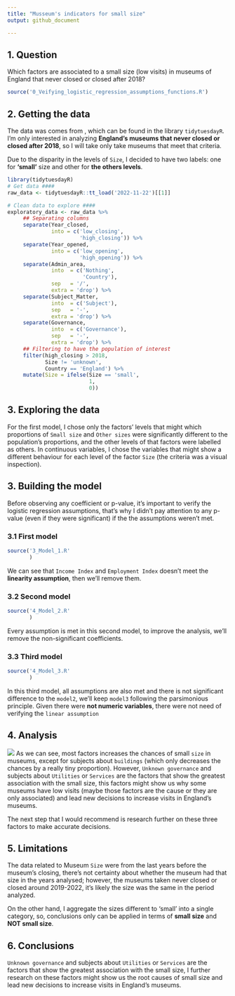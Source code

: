 ---
title: "Musseum's indicators for small size"
output: github_document

---
## 1. Question

Which factors are associated to a small size (low visits) in museums of England that never closed or closed after 2018?


```{r logistic_functions, echo=FALSE, message=FALSE, warning=FALSE}
source('0_Veifying_logistic_regression_assumptions_functions.R')
```

## 2. Getting the data
The data was comes from , which can be found in the library `tidytuesdayR`. I'm only interested in analyzing **England's museums that never closed or closed after 2018**, so I will take only take museums that meet that criteria.

Due to the disparity in the levels of `Size`, I decided to have two labels: one for **'small'** size and other for **the others levels**.

```{r Getting_data, message=FALSE, warning=FALSE, cache=TRUE}
library(tidytuesdayR)
# Get data ####
raw_data <- tidytuesdayR::tt_load('2022-11-22')[[1]]

# Clean data to explore ####
exploratory_data <- raw_data %>%
     ## Separating columns
     separate(Year_closed, 
              into = c('low_closing', 
                       'high_closing')) %>%
     separate(Year_opened, 
              into = c('low_opening', 
                       'high_opening')) %>%  
     separate(Admin_area, 
              into  = c('Nothing', 
                        'Country'), 
              sep   = '/', 
              extra = 'drop') %>%
     separate(Subject_Matter, 
              into  = c('Subject'), 
              sep   = '-', 
              extra = 'drop') %>%
     separate(Governance, 
              into  = c('Governance'), 
              sep   = '-', 
              extra = 'drop') %>%
     ## Filtering to have the population of interest
     filter(high_closing > 2018, 
            Size != 'unknown', 
            Country == 'England') %>%
     mutate(Size = ifelse(Size == 'small', 
                          1, 
                          0))
```

## 3. Exploring the data
For the first model, I chose only the factors' levels that might which proportions of `Small size` and `Other sizes` were significantly different to the population's proportions, and the other levels of that factors were labelled as others. In continuous variables, I chose the variables that might show a different behaviour for each level of the factor `Size` (the criteria was a visual inspection).

## 3. Building the model
Before observing any coefficient or p-value, it's important to verify the logistic regression assumptions, that's why I didn't pay attention to any p-value (even if they were significant) if the the assumptions weren't met.

### 3.1 First model

```{r model1, echo=FALSE, message=FALSE, warning=FALSE, cache=TRUE}
source('3_Model_1.R'
       )
```

We can see that `Income Index` and `Employment Index` doesn't meet the **linearity assumption**, then we'll remove them.

### 3.2 Second model
```{r model2, echo=FALSE, message=FALSE, warning=FALSE, cache=TRUE}
source('4_Model_2.R'
       )
```
Every assumption is met in this second model, to improve the analysis, we'll remove the non-significant coefficients.

### 3.3 Third model

```{r model3, echo=FALSE, message=FALSE, warning=FALSE, cache=TRUE}
source('4_Model_3.R'
       )
```

In this third model, all assumptions are also met and there is not significant difference to the `model2`, we'll keep `model3` following the parsimonious principle.  Given there were **not numeric variables**, there were not need of verifying the `linear assumption`

## 4. Analysis
![](Museums_factors_plot.png)
As we can see, most factors increases the chances of small `size` in museums, except for subjects about `buildings` (which only decreases the chances by a really tiny proportion). However, `Unknown governance` and subjects about `Utilities` or `Services` are the factors that show the greatest association with the small size, this factors might show us why some museums have low visits (maybe those factors are the cause or they are only associated) and lead new decisions to increase visits in England's museums.

The next step that I would recommend is research further on these three factors to make accurate decisions. 

## 5. Limitations
The data related to Museum `Size` were from the last years before the museum's closing, there's not certainty about whether the museum had that size in the years analysed; however, the museums taken never closed or closed  around 2019-2022, it's likely the size was the same in the period analyzed.

On the other hand, I aggregate the sizes different to 'small' into a single category, so, conclusions only can be applied in terms of **small size** and **NOT small size**. 

## 6. Conclusions
`Unknown governance` and subjects about `Utilities` or `Services` are the factors that show the greatest association with the small size, I further research on these factors might show us the root causes of small size and lead new decisions to increase visits in England's museums.